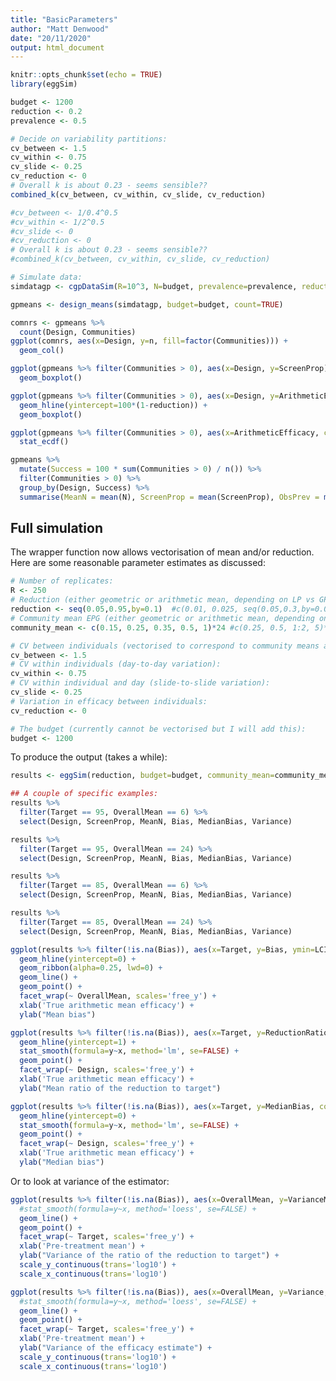 ```yaml
---
title: "BasicParameters"
author: "Matt Denwood"
date: "20/11/2020"
output: html_document
---
```


```r
knitr::opts_chunk$set(echo = TRUE)
library(eggSim)
```

```r

budget <- 1200
reduction <- 0.2
prevalence <- 0.5

# Decide on variability partitions:
cv_between <- 1.5
cv_within <- 0.75
cv_slide <- 0.25
cv_reduction <- 0
# Overall k is about 0.23 - seems sensible??
combined_k(cv_between, cv_within, cv_slide, cv_reduction)

#cv_between <- 1/0.4^0.5
#cv_within <- 1/2^0.5
#cv_slide <- 0
#cv_reduction <- 0
# Overall k is about 0.23 - seems sensible??
#combined_k(cv_between, cv_within, cv_slide, cv_reduction)

# Simulate data:
simdatagp <- cgpDataSim(R=10^3, N=budget, prevalence=prevalence, reduction=reduction, community_mean=24, cv_between=cv_between, cv_within=cv_within, cv_slide=cv_slide, cv_reduction=cv_reduction, grams=1/24)

gpmeans <- design_means(simdatagp, budget=budget, count=TRUE)

comnrs <- gpmeans %>%
  count(Design, Communities)
ggplot(comnrs, aes(x=Design, y=n, fill=factor(Communities))) +
  geom_col()

ggplot(gpmeans %>% filter(Communities > 0), aes(x=Design, y=ScreenProp)) +
  geom_boxplot()

ggplot(gpmeans %>% filter(Communities > 0), aes(x=Design, y=ArithmeticEfficacy)) +
  geom_hline(yintercept=100*(1-reduction)) +
  geom_boxplot()

ggplot(gpmeans %>% filter(Communities > 0), aes(x=ArithmeticEfficacy, col=Design)) +
  stat_ecdf()

gpmeans %>%
  mutate(Success = 100 * sum(Communities > 0) / n()) %>%
  filter(Communities > 0) %>%
  group_by(Design, Success) %>%
  summarise(MeanN = mean(N), ScreenProp = mean(ScreenProp), ObsPrev = mean(ObsPrev), Mean = mean(ArithmeticEfficacy), Median = median(ArithmeticEfficacy), Variance = var(ArithmeticEfficacy), .groups='drop')
```



## Full simulation

The wrapper function now allows vectorisation of mean and/or reduction.  Here are some reasonable parameter estimates as discussed:

```r
# Number of replicates:
R <- 250
# Reduction (either geometric or arithmetic mean, depending on LP vs GP) - can be vectorised:
reduction <- seq(0.05,0.95,by=0.1)  #c(0.01, 0.025, seq(0.05,0.3,by=0.05), 0.4, 0.5)
# Community mean EPG (either geometric or arithmetic mean, depending on LP vs GP):
community_mean <- c(0.15, 0.25, 0.35, 0.5, 1)*24 #c(0.25, 0.5, 1:2, 5)*24

# CV between individuals (vectorised to correspond to community means above):
cv_between <- 1.5
# CV within individuals (day-to-day variation):
cv_within <- 0.75
# CV within individual and day (slide-to-slide variation):
cv_slide <- 0.25
# Variation in efficacy between individuals:
cv_reduction <- 0

# The budget (currently cannot be vectorised but I will add this):
budget <- 1200
```

To produce the output (takes a while):

```r
results <- eggSim(reduction, budget=budget, community_mean=community_mean, cv_between=cv_between, cv_within=cv_within, cv_slide=cv_slide, cv_reduction=cv_reduction)

## A couple of specific examples:
results %>%
  filter(Target == 95, OverallMean == 6) %>%
  select(Design, ScreenProp, MeanN, Bias, MedianBias, Variance)

results %>%
  filter(Target == 95, OverallMean == 24) %>%
  select(Design, ScreenProp, MeanN, Bias, MedianBias, Variance)

results %>%
  filter(Target == 85, OverallMean == 6) %>%
  select(Design, ScreenProp, MeanN, Bias, MedianBias, Variance)

results %>%
  filter(Target == 85, OverallMean == 24) %>%
  select(Design, ScreenProp, MeanN, Bias, MedianBias, Variance)

ggplot(results %>% filter(!is.na(Bias)), aes(x=Target, y=Bias, ymin=LCI, ymax=UCI, col=Design, fill=Design)) +
  geom_hline(yintercept=0) +
  geom_ribbon(alpha=0.25, lwd=0) +
  geom_line() +
  geom_point() +
  facet_wrap(~ OverallMean, scales='free_y') +
  xlab('True arithmetic mean efficacy') +
  ylab("Mean bias")

ggplot(results %>% filter(!is.na(Bias)), aes(x=Target, y=ReductionRatio, col=factor(OverallMean))) +
  geom_hline(yintercept=1) +
  stat_smooth(formula=y~x, method='lm', se=FALSE) +
  geom_point() +
  facet_wrap(~ Design, scales='free_y') +
  xlab('True arithmetic mean efficacy') +
  ylab("Mean ratio of the reduction to target")

ggplot(results %>% filter(!is.na(Bias)), aes(x=Target, y=MedianBias, col=factor(OverallMean))) +
  geom_hline(yintercept=0) +
  stat_smooth(formula=y~x, method='lm', se=FALSE) +
  geom_point() +
  facet_wrap(~ Design, scales='free_y') +
  xlab('True arithmetic mean efficacy') +
  ylab("Median bias")
```

Or to look at variance of the estimator:

```r

ggplot(results %>% filter(!is.na(Bias)), aes(x=OverallMean, y=VarianceMeanRatio, col=Design)) +
  #stat_smooth(formula=y~x, method='loess', se=FALSE) +
  geom_line() +
  geom_point() +
  facet_wrap(~ Target, scales='free_y') +
  xlab('Pre-treatment mean') +
  ylab("Variance of the ratio of the reduction to target") +
  scale_y_continuous(trans='log10') +
  scale_x_continuous(trans='log10')

ggplot(results %>% filter(!is.na(Bias)), aes(x=OverallMean, y=Variance, col=Design)) +
  #stat_smooth(formula=y~x, method='loess', se=FALSE) +
  geom_line() +
  geom_point() +
  facet_wrap(~ Target, scales='free_y') +
  xlab('Pre-treatment mean') +
  ylab("Variance of the efficacy estimate") +
  scale_y_continuous(trans='log10') +
  scale_x_continuous(trans='log10')
```

